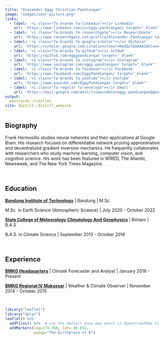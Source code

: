 ```yaml
---
title: "Alexander Eggy Christian Pandiangan"
image: "images/user-picture.png"
links:
  - label: '<i class="fa-brands fa-linkedin"></i> LinkedIn'
    url: 'https://www.linkedin.com/in/eggy-pandiangan/ target="_blank"'
  - label: '<i class="fa-brands fa-researchgate"></i> ResearchGate'
    url: 'https://www.researchgate.net/profile/Alexander-Pandiangan target="_blank"'
  - label: '<i class="fa-brands fa-google-scholar"></i> GScholar'
    url: 'https://scholar.google.com/citations?user=HadQzlEAAAAJ&hl=en target="_blank"'
  - label: '<i class="fa-brands fa-github"></i> GitHub'
    url: 'https://github.com/eggypandiangan target="_blank"'
  - label: '<i class="fa-brands fa-instagram"></i> Instagram'
    url: 'https://www.instagram.com/eggy.pandiangan/ target="_blank"'
  - label: '<i class="fa-brands fa-facebook"></i> Facebook'
    url: 'https://www.facebook.com/EggyPandiangan/ target="_blank"'
  - label: '<i class="fa-brands fa-youtube"></i> YouTube'
    url: 'https://www.youtube.com/EggyPandiangan target="_blank"'
  - label: '<i class="fa-regular fa-envelope"></i> Email'
    url: 'https://mail.google.com/mail/?view=cm&to=eggy.pandiangan@gmail.com target="_blank"'
output:
  postcards::trestles
site: distill::distill_website
---
```


## Biography

Frank Hermosillo studies neural networks and their applications at Google 
Brain. His research focuses on differentiable network pruning approximation and 
decentralized gradient inversion mechanics. He frequently collaborates with 
researchers who study machine learning, computer vision, and cognitive science.
His work has been featured in WIRED, The Atlantic, Newsweek, and The New York 
Times Magazine.

$~$

## Education

[**Bandung Institute of Technology**](https://www.itb.ac.id/) | Bandung | M.Sc.

M.Sc. in Earth Science (Atmospheric Science) | July 2020 - October 2022

[**State College of Meteorology Climatology And Geophysics**](https://stmkg.ac.id/) | Bintaro | B.A.S

B.A.S. in Climate Science | September 2013 - October 2018

$~$

## Experience

[**BMKG Headquarters**](https://bmkg.go.id) | Climate Forecaster and Analyst | January 2018 - Present

[**BMKG Regional IV Makassar**](https://bbmkg4.com/) | Weather & Climate Observer | November 2014 - October 2015

$~$

```r
library("leaflet")
library("dplyr")
leaflet() %>%
  addTiles() %>%  # use the default base map which is OpenStreetMap tiles
  addMarkers(lng=174.768, lat=-36.852,
             popup="The birthplace of R")
```

